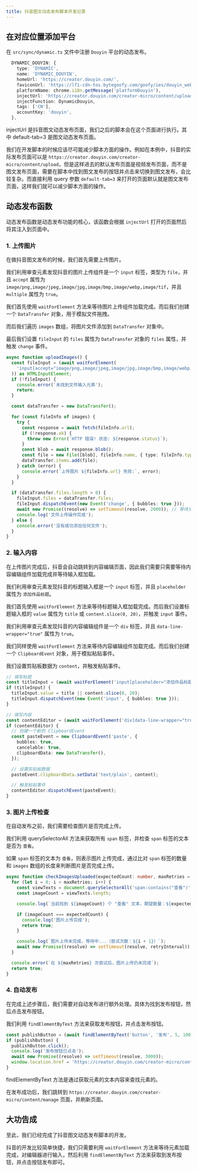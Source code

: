 ```yaml
---
title: 抖音图文动态发布脚本开发记录
---
```


## 在对应位置添加平台

在 `src/sync/dynamic.ts` 文件中注册 `Douyin` 平台的动态发布。

```ts
  DYNAMIC_DOUYIN: {
    type: 'DYNAMIC',
    name: 'DYNAMIC_DOUYIN',
    homeUrl: 'https://creator.douyin.com/',
    faviconUrl: 'https://lf1-cdn-tos.bytegoofy.com/goofy/ies/douyin_web/public/favicon.ico',
    platformName: chrome.i18n.getMessage('platformDouyin'),
    injectUrl: 'https://creator.douyin.com/creator-micro/content/upload?default-tab=3',
    injectFunction: DynamicDouyin,
    tags: ['CN'],
    accountKey: 'douyin',
  },
```

injectUrl 是抖音图文动态发布页面，我们之后的脚本会在这个页面进行执行。其中 default-tab=3 是图文动态发布页面。

我们在开发脚本的时候应该尽可能减少脚本方面的操作。例如在本例中，抖音的实际发布页面可以是 `https://creator.douyin.com/creator-micro/content/upload`，但是这样进去的默认发布页面是视频发布页面，而不是图文发布页面，需要在脚本中找到图文发布的按钮并点击来切换到图文发布，会比较复杂。而直接利用 query 参数 `default-tab=3` 来打开的页面默认就是图文发布页面，这样我们就可以减少脚本方面的操作。

## 动态发布函数

动态发布函数是动态发布功能的核心，该函数会根据 `injectUrl` 打开的页面然后将其注入到页面中。

### 1. 上传图片

在做抖音图文发布的时候，我们首先需要上传图片。

我们利用审查元素发现抖音的图片上传组件是一个 `input` 标签，类型为 `file`，并且 `accept` 属性为 `image/png,image/jpeg,image/jpg,image/bmp,image/webp,image/tif`，并且 `multiple` 属性为 `true`。

我们首先使用 `waitForElement` 方法来等待图片上传组件加载完成。而后我们创建一个 `DataTransfer` 对象，用于模拟文件拖拽。

而后我们遍历 `images` 数组，将图片文件添加到 `DataTransfer` 对象中。

最后我们设置 `fileInput` 的 `files` 属性为 `DataTransfer` 对象的 `files` 属性，并触发 `change` 事件。

```ts
async function uploadImages() {
  const fileInput = (await waitForElement(
    'input[accept="image/png,image/jpeg,image/jpg,image/bmp,image/webp,image/tif"][multiple][type="file"]',
  )) as HTMLInputElement;
  if (!fileInput) {
    console.error('未找到文件输入元素');
    return;
  }

  const dataTransfer = new DataTransfer();

  for (const fileInfo of images) {
    try {
      const response = await fetch(fileInfo.url);
      if (!response.ok) {
        throw new Error(`HTTP 错误! 状态: ${response.status}`);
      }
      const blob = await response.blob();
      const file = new File([blob], fileInfo.name, { type: fileInfo.type });
      dataTransfer.items.add(file);
    } catch (error) {
      console.error(`上传图片 ${fileInfo.url} 失败:`, error);
    }
  }

  if (dataTransfer.files.length > 0) {
    fileInput.files = dataTransfer.files;
    fileInput.dispatchEvent(new Event('change', { bubbles: true }));
    await new Promise((resolve) => setTimeout(resolve, 2000)); // 等待文件处理
    console.log('文件上传操作完成');
  } else {
    console.error('没有成功添加任何文件');
  }
}
```

### 2. 输入内容

在上传图片完成后，抖音会自动跳转到内容编辑页面，因此我们需要只需要等待内容编辑组件加载完成并等待输入框加载。

我们利用审查元素发现抖音的标题输入框是一个 `input` 标签，并且 `placeholder` 属性为 `添加作品标题`。

我们首先使用 `waitForElement` 方法来等待标题输入框加载完成。而后我们设置标题输入框的 `value` 属性为 `title` 或 `content.slice(0, 20)`，并触发 `input` 事件。

我们利用审查元素发现抖音的内容编辑组件是一个 `div` 标签，并且 `data-line-wrapper="true"` 属性为 `true`。

我们同样使用 `waitForElement` 方法来等待内容编辑组件加载完成。而后我们创建一个 `ClipboardEvent` 对象，用于模拟粘贴事件。

我们设置剪贴板数据为 `content`，并触发粘贴事件。

```ts
// 填写标题
const titleInput = (await waitForElement('input[placeholder="添加作品标题"]')) as HTMLInputElement;
if (titleInput) {
  titleInput.value = title || content.slice(0, 20);
  titleInput.dispatchEvent(new Event('input', { bubbles: true }));
}

// 填写内容
const contentEditor = (await waitForElement('div[data-line-wrapper="true"]')) as HTMLDivElement;
if (contentEditor) {
  // 创建一个新的 ClipboardEvent
  const pasteEvent = new ClipboardEvent('paste', {
    bubbles: true,
    cancelable: true,
    clipboardData: new DataTransfer(),
  });

  // 设置剪贴板数据
  pasteEvent.clipboardData.setData('text/plain', content);

  // 触发粘贴事件
  contentEditor.dispatchEvent(pasteEvent);
}
```

### 3. 图片上传检查

在自动发布之前，我们需要检查图片是否完成上传。

我们利用 querySelectorAll 方法来获取所有 `span` 标签，并检查 `span` 标签的文本是否为 `查看`。

如果 `span` 标签的文本为 `查看`，则表示图片上传完成，通过比对 `span` 标签的数量和 `images` 数组的长度来判断图片是否完成上传。

```ts
async function checkImagesUploaded(expectedCount: number, maxRetries = 10, retryInterval = 3000): Promise<boolean> {
  for (let i = 0; i < maxRetries; i++) {
    const viewTexts = document.querySelectorAll('span:contains("查看")');
    const imageCount = viewTexts.length;

    console.log(`当前找到 ${imageCount} 个 "查看" 文本，期望数量：${expectedCount}`);

    if (imageCount === expectedCount) {
      console.log('图片上传完成');
      return true;
    }

    console.log(`图片上传未完成，等待中...（尝试次数：${i + 1}）`);
    await new Promise((resolve) => setTimeout(resolve, retryInterval));
  }

  console.error(`在 ${maxRetries} 次尝试后，图片上传仍未完成`);
  return true;
}
```

### 4. 自动发布

在完成上述步骤后，我们需要对自动发布进行额外处理。具体为找到发布按钮，然后点击发布按钮。

我们利用 `findElementByText` 方法来获取发布按钮，并点击发布按钮。

```ts
const publishButton = (await findElementByText('button', '发布', 5, 1000)) as HTMLButtonElement;
if (publishButton) {
  publishButton.click();
  console.log('发布按钮已点击');
  await new Promise((resolve) => setTimeout(resolve, 3000));
  window.location.href = 'https://creator.douyin.com/creator-micro/content/manage';
}
```

findElementByText 方法是通过获取元素的文本内容来查找元素的。

在发布成功后，我们跳转到 `https://creator.douyin.com/creator-micro/content/manage` 页面，并刷新页面。

## 大功告成

至此，我们已经完成了抖音图文动态发布脚本的开发。

抖音的开发比较简单快捷，我们只需要利用 `waitForElement` 方法来等待元素加载完成，对编辑器进行输入，然后利用 `findElementByText` 方法来获取到发布按钮，并点击按钮发布即可。

